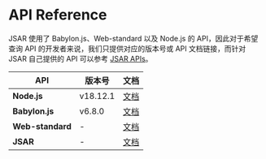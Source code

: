 # API Reference

JSAR 使用了 Babylon.js、Web-standard 以及 Node.js 的 API，因此对于希望查询 API 的开发者来说，我们只提供对应的版本号或 API 文档链接，而针对 JSAR 自己提供的 API 可以参考 [JSAR APIs](runtime/jsar-internal-apis)。

| API | 版本号 | 文档 |
| --- | --- | --- |
| **Node.js** | v18.12.1 | [文档](https://nodejs.org/dist/v18.12.1/docs/api/) |
| **Babylon.js** | v6.8.0 | [文档](https://doc.babylonjs.com/typedoc/modules/BABYLON) |
| **Web-standard** | - | [文档](runtime/web-apis) |
| **JSAR** | - | [文档](runtime/jsar-internal-apis) |
